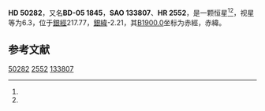 {{Starbox begin
| name = HD 50282
}}
{{Starbox observe
| epoch = [[J2000.0|J2000.0]]
| constell = {{星座名待查}}<ref name=SIMBAD>{{cite web
 | url=http://simbad.u-strasbg.fr/simbad/sim-id?Ident=HR+2552
 | title=Pulsating variable Star
 | publisher=Centre de Données astronomiques de Strasbourg
 | work=SIMBAD
 | accessdate=2012-07-13
 | archive-date=2016-03-17
 | archive-url=https://web.archive.org/web/20160317153726/http://simbad.u-strasbg.fr/simbad/sim-id?Ident=HR+2552
 | dead-url=no
 }}</ref><ref name=DATA>{{cite web
 | url=http://vizier.u-strasbg.fr/viz-bin/VizieR-5?-out.add=.&-source=5050&-corr=PK=HR&-out.max=9999&HR=2552
 | title=VizieR Detailed Page
 | accessdate=2012-07-13
 | archive-date=2019-02-16
 | archive-url=https://web.archive.org/web/20190216113449/http://vizier.u-strasbg.fr/viz-bin/VizieR-5?-out.add=.&-source=5050&-corr=PK=HR&-out.max=9999&HR=2552
 | dead-url=no
 }}</ref>
| 星官 = 
| ra = {{RA|6|52|22.9}}<ref name=SIMBAD /><ref name=DATA />
| dec = {{DEC|-5|18|58}}<ref name=SIMBAD /><ref name=DATA />
| appmag_v = 6.3<ref name=SIMBAD /><ref name=DATA />
}}
{{Starbox character
| class = K0<ref name=SIMBAD /><ref name=DATA />
| b-v = 0.99<ref name=SIMBAD /><ref name=DATA />
| u-b = 0.76<ref name=SIMBAD /><ref name=DATA />
| r-i = <ref name=SIMBAD /><ref name=DATA />
| variable = 
}}
{{Starbox astrometry
| radial_v = 0.76
| prop_mo_ra = 31
| parallax = 
| p_error = 
}}
{{Starbox catalog
| names =BD-05 1845，[[SAO星表|SAO]] 133807，[[HD星表|HD]] 50282，[[HR星表|HR]] 2552}}
{{Starbox reference |Simbad=HR+2552}}
{{Starbox end}}

'''HD 50282'''，又名'''BD-05 1845'''，'''SAO 133807'''、'''HR 2552'''，是一颗恒星<ref name=SIMBAD /><ref name=DATA />，视星等为6.3，位于[[銀道座標系|銀經]]217.77，[[銀道座標系|銀緯]]-2.21，其[[B1900.0|B1900.0]]坐标为赤經{{RA|6|47|27.6}}，赤緯{{DEC|-5|-2.21|44}}。

== 参考文献 ==
{{reflist}}

{{star-stub}}

[[Category:HD和HDE天體|50282]]
[[Category:HR天體|2552]]
[[Category:SAO天體|133807]]